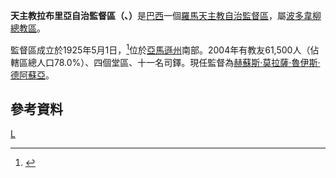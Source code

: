 {{Infobox Roman Catholic diocese
|Roman Catholic Diocese of = 天主教拉布里亞自治監督區
|Latin name of diocese = Praelatura Territorialis Labreana
|image = 
|caption = 
|location = [[巴西|巴西]]
|territory = [[亞馬遜州|亞馬遜州]]南部
|population = 61,500
|rite = 拉丁禮
|patron = 
|province = 波多韋柳
|established = 1925年
|cathedral = 
|副主教座堂 =
|leadership = 監督
|website = 
|教宗 = 
|metropolitan =赫蘇斯·莫拉薩·魯伊斯·德阿蘇亞
|ordinary = 
|coadjutor bishop = 
|emeritus = 
}}
'''天主教拉布里亞自治監督區（{{lang-la|Praelatura Territorialis Labreana}}、{{lang-pt|Prelazia Territorial de Lábrea}}）'''是[[巴西|巴西]]一個[[羅馬天主教|羅馬天主教]][[自治監督區|自治監督區]]，屬[[天主教波多韋柳總教區|波多韋柳總教區]]。

監督區成立於1925年5月1日，<ref>{{cite journal
|journal=[[宗座公報|宗座公報]]
|publisher=梵蒂岡出版社
|date=1925年
|volume=17
|title=''Quod christianae plebis''
|page=561
|url=http://www.vatican.va/archive/aas/documents/AAS%2017%20%5B1925%5D%20-%20ocr.pdf
|access-date=2013-11-09
|archive-date=2010-03-27
|archive-url=https://web.archive.org/web/20100327070210/http://www.vatican.va/archive/aas/documents/AAS%2017%20%5B1925%5D%20-%20ocr.pdf
|dead-url=no
}}</ref>位於[[亞馬遜州|亞馬遜州]]南部。2004年有教友61,500人（佔轄區總人口78.0%）、四個堂區、十一名司鐸。現任監督為[[赫蘇斯·莫拉薩·魯伊斯·德阿蘇亞|赫蘇斯·莫拉薩·魯伊斯·德阿蘇亞]]。

==參考資料==
{{reflist}}
[[Category:巴西天主教自治監督區|L]]